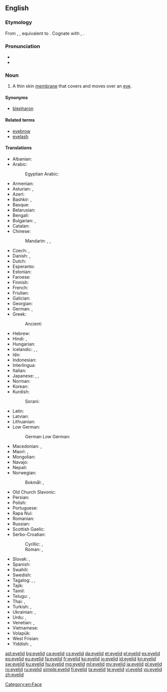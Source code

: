 ==English==
{{wikipedia}}

===Etymology===
From {{etyl|enm|en}} {{m|enm|eiȝelid}}, {{m|enm|ehelid}}, equivalent to {{compound|eye|lid|lang=en}}. Cognate with {{etyl|nl|-}} {{m|nl|ooglid||eyelid}}, {{etyl|de|-}} {{m|de|Augenlid||eyelid}}.

===Pronunciation===
* {{IPA|/ˈaɪlɪd/|lang=en}}
* {{audio|en-us-eyelid.ogg|Audio (US)|lang=en}}

===Noun===
{{en-noun}}

# A thin skin [[membrane]] that covers and moves over an [[eye]].

====Synonyms====
* [[blepharon]]

====Related terms====
* [[eyebrow]]
* [[eyelash]]

====Translations====
{{trans-top|(anatomy) A thin skin membrane that covers and moves over an eye}}
* Albanian: {{t+|sq|qepallë}}
* Arabic: {{t|ar|جَفْن|m}}
*: Egyptian Arabic: {{t|arz|جفن|m|tr=geffn}}
* Armenian: {{t|hy|կոպ}}
* Asturian: {{t+|ast|párpagu|m}}, {{t+|ast|párpadu|m}}
* Azeri: {{t|az|göz qapağı}}
* Bashkir: {{t|ba|ҡабаҡ}}, {{t|ba|күҙ ҡабағы}}
* Basque: {{t+|eu|betazal}}
* Belarusian: {{t|be|павека|f}}
* Bengali: {{t|bn|চোখের পাতা|tr=coker pata}}
* Bulgarian: {{t|bg|клепка|f}}, {{t+|bg|клепач|m}}
* Catalan: {{t|ca|parpella|f}}
* Chinese:
*: Mandarin: {{t+|cmn|眼皮|tr=yǎnpí}}, {{t+|cmn|瞼}}, {{t+|cmn|睑|tr=jiǎn}}
* Czech: {{t|cs|oční víčko|n}}, {{t+|cs|víčko|n}}
* Danish: {{t|da|øjelåg|n}}, {{t+|da|øjenlåg|n}}
* Dutch: {{t+|nl|ooglid|n}}
* Esperanto: {{t|eo|palpebro}}
* Estonian: {{t|et|silmalaug}}
* Faroese: {{t|fo|eygnalok|n}}
* Finnish: {{t+|fi|silmäluomi}}
* French: {{t+|fr|paupière|f}}
* Friulian: {{t|fur|palpiere|f}}
* Galician: {{t+|gl|pálpebra|f}}
* Georgian: {{t|ka|ქუთუთო}}
* German: {{t+|de|Augenlid|n}}, {{t+|de|Lid|n}}
* Greek: {{t+|el|βλέφαρο|n}}
*: Ancient: {{t|grc|βλέφαρον|n-p}}
* Hebrew: {{t|he|עַפְעַף|m|tr=afaf}}
* Hindi: {{t|hi|पपोटा|tr=papoṭā|m}}, {{t|hi|पलक|tr=palk|f}}
* Hungarian: {{t+|hu|szemhéj}}
* Icelandic: {{t|is|augnlok|n}}, {{t|is|brá|f}}, {{t+|is|hvarmur|m}}
* Ido: {{t+|io|palpebro}}
* Indonesian: {{t|id|[[kelopak]] [[mata]]}}
* Interlingua: {{t|ia|palpebra}}
* Italian: {{t+|it|palpebra|f}}
* Japanese: {{t+|ja|瞼|tr=まぶた, mabuta}}, {{t|ja|眼蓋|tr=まぶた, mabuta}}, {{t|ja|目蓋|tr=まぶた, mabuta}}
* Norman: {{t|nrf|paûpiéthe|f}}
* Korean: {{t+|ko|눈꺼풀|tr=nun-ggeopul}}
* Kurdish:
*: Sorani: {{t|ckb|پەڵگ|tr=pełg}}
{{trans-mid}}
* Latin: {{t|la|palpebra}}
* Latvian: {{t|lv|plakstiņš|m}}
* Lithuanian: {{t|lt|akies vokas|m}}
* Low German:
*: German Low German: {{t|nds-de|Ogenlid|n}}
* Macedonian: {{t|mk|клепка|f}}, {{t|mk|капак|m}}
* Maori: {{t|mi|paeraro}} {{qualifier|lower}}, {{t|mi|paerunga}} {{qualifier|upper}}
* Mongolian: {{t|mn|зовхи}}
* Navajo: {{t|nv|anázis}}
* Nepali: {{t|ne|परेली|tr=pareli|sc=Deva}}
* Norwegian:
*: Bokmål: {{t|nb|øyelokk|n}}, {{t|nb|øyenlokk|n}}
* Old Church Slavonic: {{t|cu|вѣко|n}}
* Persian: {{t+|fa|پلک|tr=pelk}}
* Polish: {{t+|pl|powieka|f}}
* Portuguese: {{t+|pt|pálpebra|f}}
* Rapa Nui: {{t|rap|papare mata}}
* Romanian: {{t+|ro|pleoapă|f}}
* Russian: {{t+|ru|ве́ко|n}}
* Scottish Gaelic: {{t|gd|rosg|m}}
* Serbo-Croatian:
*: Cyrillic: {{t|sh|капак|m|sc=Cyrl}}, {{t|sh|вјеђа|f|sc=Cyrl}}
*: Roman: {{t+|sh|kapak|m|sc=Latn}}, {{t+|sh|vjeđa|f|sc=Latn}}
* Slovak: {{t|sk|očné viečko|n}}, {{t|sk|viečko|n}}
* Spanish: {{t+|es|párpado|m}}
* Swahili: {{t+|sw|kope|c5|c6}}
* Swedish: {{t+|sv|ögonlock|n}}
* Tagalog: {{t|tl|takipmata}}, {{t|tl|takubmata}}, {{t|tl|talukapmata}}
* Tajik: {{t|tg|пилк}}
* Tamil: {{t+|ta|இரப்பை|sc=Taml}}
* Telugu: {{t+|te|కనురెప్ప}}, {{t+|te|రెప్ప}}
* Thai: {{t|th|หนังตา|tr=năng dtaa}}, {{t+|th|เปลือกตา|tr=bplèuak dtaa}}
* Turkish: {{t+|tr|göz kapağı}}, {{t+|tr|gözkapağı}}
* Ukrainian: {{t|uk|повіка|f}}, {{t|uk|віко|n}}
* Urdu: {{t|ur|پپوٹا|tr=papoṭā|m}}, {{t|ur|پلک|tr=palk|f}}
* Venetian: {{t|vec|palpiera|f}}, {{t|vec|palpera|f}}
* Vietnamese: {{t|vi|mi mắt}}
* Volapük: {{t+|vo|logalip}}
* West Frisian: {{t|fy|eachlid|n}}
* Yiddish: {{t|yi|אויגנלעדל|n}}, {{t|yi|אויגנלעפּל|n}}
{{trans-bottom}}

[[Category:en:Face]]

[[ast:eyelid]]
[[bg:eyelid]]
[[ca:eyelid]]
[[cs:eyelid]]
[[da:eyelid]]
[[et:eyelid]]
[[el:eyelid]]
[[es:eyelid]]
[[eo:eyelid]]
[[eu:eyelid]]
[[fa:eyelid]]
[[fr:eyelid]]
[[ko:eyelid]]
[[io:eyelid]]
[[id:eyelid]]
[[kn:eyelid]]
[[sw:eyelid]]
[[ku:eyelid]]
[[hu:eyelid]]
[[mg:eyelid]]
[[ml:eyelid]]
[[my:eyelid]]
[[ja:eyelid]]
[[pl:eyelid]]
[[ro:eyelid]]
[[ru:eyelid]]
[[simple:eyelid]]
[[fi:eyelid]]
[[ta:eyelid]]
[[te:eyelid]]
[[vi:eyelid]]
[[vo:eyelid]]
[[zh:eyelid]]